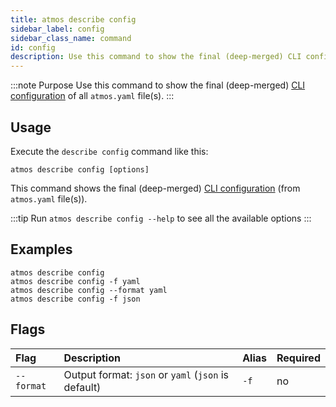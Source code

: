 ```yaml
---
title: atmos describe config
sidebar_label: config
sidebar_class_name: command
id: config
description: Use this command to show the final (deep-merged) CLI configuration of all `atmos.yaml` file(s).
---
```


:::note Purpose
Use this command to show the final (deep-merged) [CLI configuration](/cli/configuration) of all `atmos.yaml` file(s).
:::

<Screengrab title="atmos describe config --help" slug="atmos-describe-config--help" />

## Usage 

Execute the `describe config` command like this:

```shell
atmos describe config [options]
```

This command shows the final (deep-merged) [CLI configuration](/cli/configuration) (from `atmos.yaml` file(s)).

:::tip
Run `atmos describe config --help` to see all the available options
:::

## Examples

```shell
atmos describe config
atmos describe config -f yaml
atmos describe config --format yaml
atmos describe config -f json
```

## Flags

| Flag        | Description                                         | Alias | Required |
|:------------|:----------------------------------------------------|:------|:---------|
| `--format`  | Output format: `json` or `yaml` (`json` is default) | `-f`  | no       |
